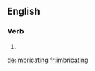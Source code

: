 ==English==

===Verb===
{{head|en|present participle}}

# {{present participle of|imbricate|lang=en|nocat=1}}

[[de:imbricating]]
[[fr:imbricating]]